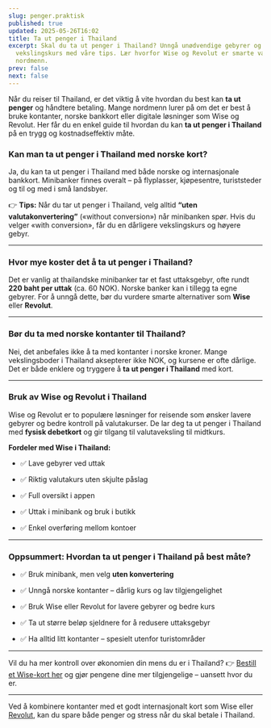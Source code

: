 ```yaml
---
slug: penger.praktisk
published: true
updated: 2025-05-26T16:02
title: Ta ut penger i Thailand
excerpt: Skal du ta ut penger i Thailand? Unngå unødvendige gebyrer og få bedre
  vekslingskurs med våre tips. Lær hvorfor Wise og Revolut er smarte valg for
  nordmenn.
prev: false
next: false
---
```

Når du reiser til Thailand, er det viktig å vite hvordan du best kan **ta ut penger** og håndtere betaling. Mange nordmenn lurer på om det er best å bruke kontanter, norske bankkort eller digitale løsninger som Wise og Revolut. Her får du en enkel guide til hvordan du kan **ta ut penger i Thailand** på en trygg og kostnadseffektiv måte.

### Kan man ta ut penger i Thailand med norske kort?

Ja, du kan ta ut penger i Thailand med både norske og internasjonale bankkort. Minibanker finnes overalt – på flyplasser, kjøpesentre, turiststeder og til og med i små landsbyer.

👉 **Tips:** Når du tar ut penger i Thailand, velg alltid **“uten valutakonvertering”** («without conversion») når minibanken spør. Hvis du velger «with conversion», får du en dårligere vekslingskurs og høyere gebyr.

* * *

### Hvor mye koster det å ta ut penger i Thailand?

Det er vanlig at thailandske minibanker tar et fast uttaksgebyr, ofte rundt **220 baht per uttak** (ca. 60 NOK). Norske banker kan i tillegg ta egne gebyrer. For å unngå dette, bør du vurdere smarte alternativer som **Wise** eller **Revolut**.

* * *

### Bør du ta med norske kontanter til Thailand?

Nei, det anbefales ikke å ta med kontanter i norske kroner. Mange vekslingsboder i Thailand aksepterer ikke NOK, og kursene er ofte dårlige. Det er både enklere og tryggere å **ta ut penger i Thailand** med kort.

* * *

### Bruk av Wise og Revolut i Thailand

Wise og Revolut er to populære løsninger for reisende som ønsker lavere gebyrer og bedre kontroll på valutakurser. De lar deg ta ut penger i Thailand med **fysisk debetkort** og gir tilgang til valutaveksling til midtkurs.

**Fordeler med Wise i Thailand:**

*   ✅ Lave gebyrer ved uttak
    
*   ✅ Riktig valutakurs uten skjulte påslag
    
*   ✅ Full oversikt i appen
    
*   ✅ Uttak i minibank og bruk i butikk
    
*   ✅ Enkel overføring mellom kontoer
    

* * *

### Oppsummert: Hvordan ta ut penger i Thailand på best måte?

*   ✅ Bruk minibank, men velg **uten konvertering**
    
*   ✅ Unngå norske kontanter – dårlig kurs og lav tilgjengelighet
    
*   ✅ Bruk Wise eller Revolut for lavere gebyrer og bedre kurs
    
*   ✅ Ta ut større beløp sjeldnere for å redusere uttaksgebyr
    
*   ✅ Ha alltid litt kontanter – spesielt utenfor turistområder
    

* * *

Vil du ha mer kontroll over økonomien din mens du er i Thailand? 👉 [Bestill et Wise-kort her](https://go.norskithailand.info/wise) og gjør pengene dine mer tilgjengelige – uansett hvor du er.

* * *

Ved å kombinere kontanter med et godt internasjonalt kort som Wise eller [Revolut](https://www.revolut.com/), kan du spare både penger og stress når du skal betale i Thailand.